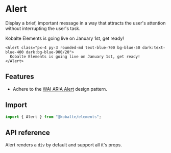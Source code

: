 

# Alert

Display a brief, important message in a way that attracts the user's attention without interrupting the user's task.

<Preview isCentered>
  <Alert class="px-4 py-3 rounded-md text-blue-700 bg-blue-50 dark:text-blue-400 dark:bg-blue-900/20">
    Kobalte Elements is going live on January 1st, get ready!
  </Alert>
</Preview>

```tsx
<Alert class="px-4 py-3 rounded-md text-blue-700 bg-blue-50 dark:text-blue-400 dark:bg-blue-900/20">
  Kobalte Elements is going live on January 1st, get ready!
</Alert>
```

## Features

- Adhere to the [WAI ARIA Alert](https://www.w3.org/WAI/ARIA/apg/patterns/alert/) design pattern.

## Import

```ts
import { Alert } from "@kobalte/elements";
```

## API reference

Alert renders a `div` by default and support all it's props.
